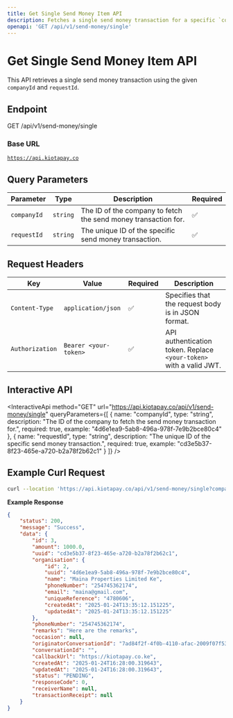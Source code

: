 ```yaml
---
title: Get Single Send Money Item API
description: Fetches a single send money transaction for a specific `companyId` and `requestId`.
openapi: 'GET /api/v1/send-money/single'
---
```


# Get Single Send Money Item API

This API retrieves a single send money transaction using the given `companyId` and `requestId`.

## Endpoint

GET /api/v1/send-money/single

### Base URL

[`https://api.kiotapay.co`](https://api.kiotapay.co)

## Query Parameters

| Parameter   | Type     | Description                                                    | Required |
| ----------- | -------- | -------------------------------------------------------------- | -------- |
| `companyId` | `string` | The ID of the company to fetch the send money transaction for. | ✅        |
| `requestId` | `string` | The unique ID of the specific send money transaction.          | ✅        |

## **Request Headers**

| Key             | Value                 | Required | Description                                                        |
| --------------- | --------------------- | -------- | ------------------------------------------------------------------ |
| `Content-Type`  | `application/json`    | ✅        | Specifies that the request body is in JSON format.                 |
| `Authorization` | `Bearer <your-token>` | ✅        | API authentication token. Replace `<your-token>` with a valid JWT. |

## Interactive API

<InteractiveApi
  method="GET"
  url="https://api.kiotapay.co/api/v1/send-money/single"
  queryParameters={[
  {
    name: "companyId",
    type: "string",
    description: "The ID of the company to fetch the send money transaction for.",
    required: true,
    example: "4d6e1ea9-5ab8-496a-978f-7e9b2bce80c4"
  },
  {
    name: "requestId",
    type: "string",
    description: "The unique ID of the specific send money transaction.",
    required: true,
    example: "cd3e5b37-8f23-465e-a720-b2a78f2b62c1"
  }
]}
/>

## Example Curl Request

```bash
curl --location 'https://api.kiotapay.co/api/v1/send-money/single?companyId=4d6e1ea9-5ab8-496a-978f-7e9b2bce80c4&requestId=cd3e5b37-8f23-465e-a720-b2a78f2b62c1'
```

**Example Response**

```json
{
    "status": 200,
    "message": "Success",
    "data": {
        "id": 3,
        "amount": 1000.0,
        "uuid": "cd3e5b37-8f23-465e-a720-b2a78f2b62c1",
        "organisation": {
            "id": 2,
            "uuid": "4d6e1ea9-5ab8-496a-978f-7e9b2bce80c4",
            "name": "Maina Properties Limited Ke",
            "phoneNumber": "254745362174",
            "email": "maina@gmail.com",
            "uniqueReference": "4780606",
            "createdAt": "2025-01-24T13:35:12.151225",
            "updatedAt": "2025-01-24T13:35:12.151225"
        },
        "phoneNumber": "254745362174",
        "remarks": "Here are the remarks",
        "occasion": null,
        "originatorConversationId": "7ad84f2f-4f0b-4110-afac-2009f07f531a",
        "conversationId": "",
        "callbackUrl": "https://kiotapay.co.ke",
        "createdAt": "2025-01-24T16:28:00.319643",
        "updatedAt": "2025-01-24T16:28:00.319643",
        "status": "PENDING",
        "responseCode": 0,
        "receiverName": null,
        "transactionReceipt": null
    }
}
```